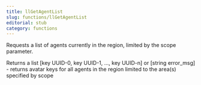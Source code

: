 ```yaml
---
title: llGetAgentList
slug: functions/llGetAgentList
editorial: stub
category: functions
---
```


<LSLFunction name="llGetAgentList"/>

Requests a list of agents currently in the region, limited by the scope parameter.

Returns a list [key UUID-0, key UUID-1, ..., key UUID-n] or [string error_msg] - returns avatar keys for all agents in the region limited to the area(s) specified by scope
